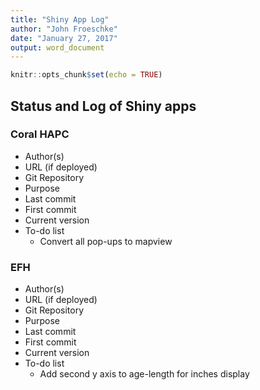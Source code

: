 ```yaml
---
title: "Shiny App Log"
author: "John Froeschke"
date: "January 27, 2017"
output: word_document
---
```


```r
knitr::opts_chunk$set(echo = TRUE)
```

## Status and Log of Shiny apps

### Coral HAPC
* Author(s)
* URL (if deployed)
* Git Repository
* Purpose
* Last commit
* First commit
* Current version
* To-do list
    + Convert all pop-ups to mapview
    
### EFH
* Author(s)
* URL (if deployed)
* Git Repository
* Purpose
* Last commit
* First commit
* Current version
* To-do list
    + Add second y axis to age-length for inches display



